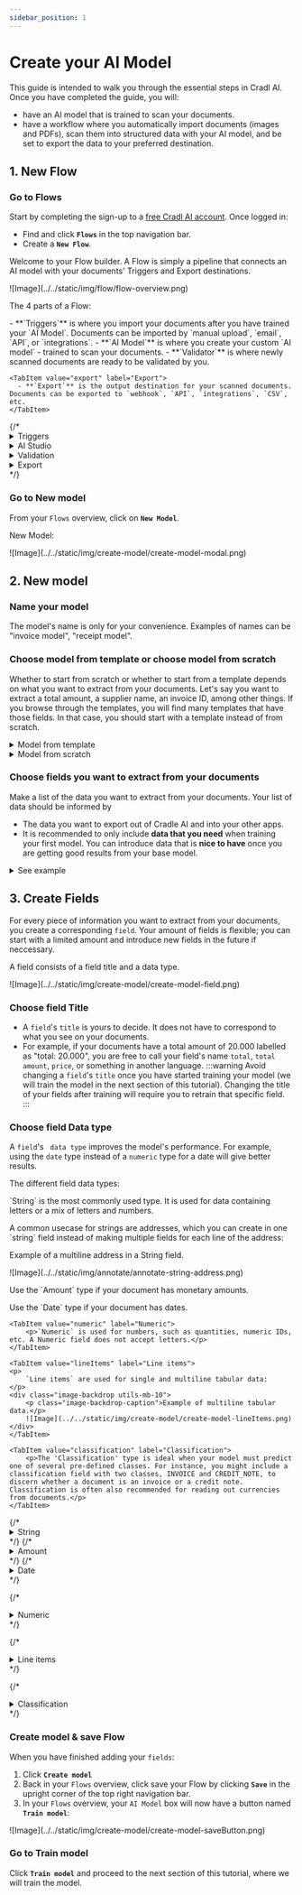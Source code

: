 ```yaml
---
sidebar_position: 1
---
```

# Create your AI Model


<ScrollProgressBar />
This guide is intended to walk you through the essential steps in Cradl AI. Once you have completed the guide, you will:

- have an AI model that is trained to scan your documents.
- have a workflow where you automatically import documents (images and PDFs), scan them into structured data with your AI model, and be set to export the data to your preferred destination.


## 1. New Flow
### Go to Flows
Start by completing the sign-up to a [free Cradl AI account](https://app.cradl.ai/login). Once logged in: 
- Find and click <span className="utils-admonition-success">**`Flows`**</span> in the top navigation bar. 
- Create a <span className="utils-admonition-success">**`New Flow`**</span>. 


<div class="image-backdrop utils-mb-10">
<p class="image-backdrop-caption text-sm">Welcome to your Flow builder. A Flow is simply a pipeline that connects an AI model with your documents' Triggers and Export destinations.</p>
![Image](../../static/img/flow/flow-overview.png)
</div>

<div class="utils-mt-22 image-backdrop">
<p class="image-backdrop-caption">The 4 parts of a Flow:</p>

<div style={{padding: '0 40px 40px 40px'}}>
<Tabs>
  <TabItem value="triggers" label="Trigger" default>
   - **`Triggers`** is where you import your documents after you have trained your `AI Model`. Documents can be imported by `manual upload`, `email`, `API`, or `integrations`.
  </TabItem>

  <TabItem value="aiModel" label="AI Model">
    - **`AI Model`** is where you create your custom `AI model` - trained to scan your documents.
  </TabItem>
  
  <TabItem value="validator" label="Validator">
     - **`Validator`** is where newly scanned documents are ready to be validated by you.
    </TabItem>

    <TabItem value="export" label="Export">
      - **`Export`** is the output destination for your scanned documents. Documents can be exported to `webhook`, `API`, `integrations`, `CSV`, etc.
    </TabItem>
</Tabs>
</div>
</div>
{/* <details className='custom-accordion'>
  <summary>Triggers</summary>
- **`Triggers`** is where you import your documents after you have trained your `AI Model`. Documents can be imported by `manual upload`, `email`, `API`, or `integrations`.
</details>
<details className='custom-accordion'>
  <summary>AI Studio</summary>
- **`AI Studio`** is where you create your custom `AI model` - trained to scan your documents.
</details>
<details className='custom-accordion'>
  <summary>Validation</summary>
- **`Validation`** is where newly scanned documents are ready to be validated by you.
</details>
<details className='custom-accordion'>
  <summary>Export</summary>
- **`Export`** is the output destination for your scanned documents. Documents can be exported to `webhook`, `API`, `integrations`, `CSV`, etc.
</details> */}

### Go to New model
From your `Flows` overview, click on <span className="utils-admonition-success">**`New Model`**</span>. 
<div class="image-backdrop">
<p class="image-backdrop-caption text-sm">New Model:</p>
![Image](../../static/img/create-model/create-model-modal.png)
</div>

## 2. New model 
### Name your model
The model's name is only for your convenience. Examples of names can be "invoice model", "receipt model".


### Choose model from template or choose model from scratch
Whether to start from scratch or whether to start from a template depends on what you want to extract from your documents. Let's say you want to extract a total amount, a supplier name, an invoice ID, among other things. If you browse through the templates, you will find many templates that have those fields. In that case, you should start with a template instead of from scratch.

<details className='custom-accordion'>
  <summary>Model from template</summary>
   <p>Start with a model from template if you find a template with `fields` that are similar to your documents. It is totally OK to add new `fields` or to remove `fields` you do not need from a template.</p>
   <p>It is recommended to start with a **template** if you:</p>
    <ul>
        <li>find a template with `fields` that are similar to those you want to extract from your documents (i.e, a template might have a "total_amount" field, and so does your documents).</li>
        <li> want to test a model on your data quickly. Using a template will give better results out of the box.</li>
    </ul>
  </details>

<details className='custom-accordion'>
  <summary>Model from scratch</summary>
   <p>When starting from scratch, you define and train every `field` yourself. It is the best option if your documents are dissimilar to any of the templates, but it takes more training data to get as good results as a template.</p>
</details>


### Choose fields you want to extract from your documents
Make a list of the data you want to extract from your documents. Your list of data should be informed by

- The data you want to export out of Cradle AI and into your other apps. 
- It is recommended to only include **data that you need** when training your first model. You can introduce data that is **nice to have** once you are getting good results from your base model.

<details className='custom-accordion'>
  <summary>See example</summary>
<div>
<div class="image-backdrop utils-mb-10">
<p class="image-backdrop-caption text-sm">Typical data you would want to extract from an invoice include: the recipent's full name, the recipient's address, invoice ID number, total amount, VAT, currency, etc.</p>
  ![Image](../../static/img/create-model/create-model-exampleDoc.jpg)
  </div>
</div>
</details>


## 3. Create Fields 
For every piece of information you want to extract from your documents, you create a corresponding `field`. Your amount of fields is flexible; you can start with a limited amount and introduce new fields in the future if neccessary.

<div class="image-backdrop utils-mb-10">
<p class="image-backdrop-caption">A field consists of a field title and a data type.</p>
  ![Image](../../static/img/create-model/create-model-field.png)
</div>

### Choose field Title
- A `field`'s `title` is yours to decide. It does not have to correspond to what you see on your documents. 
- For example, if your documents have a total amount of 20.000 labelled as "total: 20.000", you are free to call your field's name `total`, `total amount`, `price`, or something in another language.
:::warning
Avoid changing a `field`'s `title` once you have started training your model (we will train the model in the next section of this tutorial). Changing the title of your fields after training will require you to retrain that specific field.
:::


### Choose field Data type
A `field`'s ` data type` improves the model's performance. For example, using the `date` type instead of a `numeric` type for a date will give better results.

<div class="utils-mt-22 image-backdrop">
<p class="image-backdrop-caption">The different field data types:</p>

<div style={{padding: '0 40px 40px 40px'}}>
<Tabs>
  <TabItem value="string" label="String" default>
  <p>`String` is the most commonly used type. It is used for data containing letters or a mix of letters and numbers.</p>

  <p>A common usecase for strings are addresses, which you can create in one `string` field instead of making multiple fields for each line of the address:</p>
  <div class="image-backdrop utils-mb-10">
    <p class="image-backdrop-caption">Example of a multiline address in a String field.</p>
    ![Image](../../static/img/annotate/annotate-string-address.png)
    </div>
  </TabItem>

  <TabItem value="amount" label="Amount">
  <p>Use the `Amount` type if your document has monetary amounts.</p>
  </TabItem>
  
  <TabItem value="date" label="Date">
    <p>Use the `Date` type if your document has dates.</p>
    </TabItem>

    <TabItem value="numeric" label="Numeric">
        <p>`Numeric` is used for numbers, such as quantities, numeric IDs, etc. A Numeric field does not accept letters.</p>
    </TabItem>

    <TabItem value="lineItems" label="Line items">
    <p>
        `Line items` are used for single and multiline tabular data:
    </p>
    <div class="image-backdrop utils-mb-10">
        <p class="image-backdrop-caption">Example of multiline tabular data.</p>
        ![Image](../../static/img/create-model/create-model-lineItems.png)
    </div>
    </TabItem>

    <TabItem value="classification" label="Classification">
        <p>The 'Classification' type is ideal when your model must predict one of several pre-defined classes. For instance, you might include a classification field with two classes, INVOICE and CREDIT_NOTE, to discern whether a document is an invoice or a credit note. Classification is often also recommended for reading out currencies from documents.</p>
    </TabItem> 
</Tabs>
</div>
</div>
{/* <details>
  <summary>String</summary>
  <p>String is the most commonly used type. It is used for data containing letters or a mix of letters and numbers.</p>

  <p>A common usecase for strings are addresses, which you can create in one `string` field instead of making multiple fields for each line of the address:</p>
  <div>
    ![Image](../../static/img/annotate/annotate-string-address.png)
    </div>
</details> */}
{/* 
<details>
  <summary>Amount</summary>
  <p>Use the `Amount` type if your document has monetary amounts.</p>
</details> */}
{/* 
<details>
  <summary>Date</summary>
  <p>Use the `Date` type if your document has dates.</p>
</details> */}

{/* <details>
  <summary>Numeric</summary>
  <p>Numeric is used for numbers, such as quantities, numeric IDs, etc. A Numeric field does not accept letters.</p>
</details> */}

{/* <details>
  <summary>Line items</summary>
  <p>
  Line items are used for multiline tabular data:
  </p>
  <div>
  ![Image](../../static/img/create-model/create-model-lineItems.png)
  </div>
</details> */}

{/* <details>
  <summary>Classification</summary>
 <p>Info about classification.</p>
</details> */}

### Create model & save Flow
When you have finished adding your `fields`: 
1. Click <span className="utils-admonition-success">**`Create model`**</span>
2. Back in your `Flows` overview, click save your Flow by clicking <span className="utils-admonition-success">**`Save`**</span> in the upright corner of the top right navigation bar.
3. In your `Flows` overview, your `AI Model` box will now have a button named <span className="utils-admonition-success">**`Train model`**</span>:

<div class="image-backdrop">
<p class="image-backdrop-caption text-sm"></p>
![Image](../../static/img/create-model/create-model-saveButton.png)
</div>

### Go to Train model
Click <span className="utils-admonition-success">**`Train model`**</span> and proceed to the next section of this tutorial, where we will train the model.